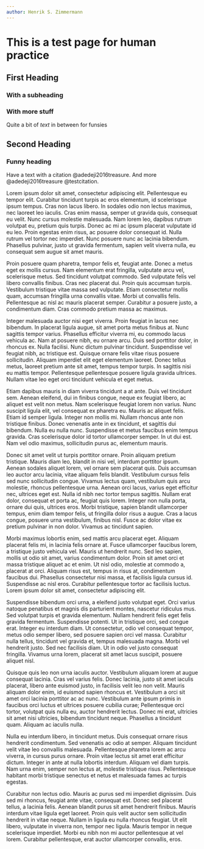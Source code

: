 ```yaml
---
author: Henrik S. Zimmermann
---
```


# This is a test page for human practice
## First Heading
### With a subheading
### With more stuff
Quite a bit of _text_ in between for funsies

## Second Heading
### Funny heading

Have a text with a citation @adedeji2016treasure. And more @adedeji2016treasure @testcitation.


Lorem ipsum dolor sit amet, consectetur adipiscing elit. Pellentesque eu tempor elit. Curabitur tincidunt turpis ac eros elementum, id scelerisque ipsum tempus. Cras non lacus libero. In sodales odio non lectus maximus, nec laoreet leo iaculis. Cras enim massa, semper ut gravida quis, consequat eu velit. Nunc cursus molestie malesuada. Nam lorem leo, dapibus rutrum volutpat eu, pretium quis turpis. Donec ac mi ac ipsum placerat vulputate id eu leo. Proin egestas enim risus, ac posuere dolor consequat id. Nulla rutrum vel tortor nec imperdiet. Nunc posuere nunc ac lacinia bibendum. Phasellus pulvinar, justo ut gravida fermentum, sapien velit viverra nulla, eu consequat sem augue sit amet mauris.

Proin posuere quam pharetra, tempor felis et, feugiat ante. Donec a metus eget ex mollis cursus. Nam elementum erat fringilla, vulputate arcu vel, scelerisque metus. Sed tincidunt volutpat commodo. Sed vulputate felis vel libero convallis finibus. Cras nec placerat dui. Proin quis accumsan turpis. Vestibulum tristique vitae massa sed vulputate. Etiam consectetur mollis quam, accumsan fringilla urna convallis vitae. Morbi ut convallis felis. Pellentesque ac nisl ac mauris placerat semper. Curabitur a posuere justo, a condimentum diam. Cras commodo pretium massa ac maximus.

Integer malesuada auctor nisi eget viverra. Proin feugiat in lacus nec bibendum. In placerat ligula augue, sit amet porta metus finibus at. Nunc sagittis tempor varius. Phasellus efficitur viverra mi, eu commodo lacus vehicula ac. Nam at posuere nibh, eu ornare arcu. Duis sed porttitor dolor, in rhoncus ex. Nulla facilisi. Nunc dictum pulvinar tincidunt. Suspendisse vel feugiat nibh, ac tristique est. Quisque ornare felis vitae risus posuere sollicitudin. Aliquam imperdiet elit eget elementum laoreet. Donec tellus metus, laoreet pretium ante sit amet, tempus tempor turpis. In sagittis nisi eu mattis tempor. Pellentesque pellentesque posuere ligula gravida ultrices. Nullam vitae leo eget orci tincidunt vehicula et eget metus.

Etiam dapibus mauris in diam viverra tincidunt a at ante. Duis vel tincidunt sem. Aenean eleifend, dui in finibus congue, neque ex feugiat libero, ac aliquet est velit non metus. Nam scelerisque feugiat lorem non varius. Nunc suscipit ligula elit, vel consequat ex pharetra eu. Mauris ac aliquet felis. Etiam id semper ligula. Integer non mollis mi. Nullam rhoncus ante non tristique finibus. Donec venenatis ante in ex tincidunt, et sagittis dui bibendum. Nulla eu nulla nunc. Suspendisse et metus faucibus enim tempus gravida. Cras scelerisque dolor id tortor ullamcorper semper. In ut dui est. Nam vel odio maximus, sollicitudin purus ac, elementum mauris.

Donec sit amet velit ut turpis porttitor ornare. Proin aliquam pretium tristique. Mauris diam leo, blandit in nisi vel, interdum porttitor ipsum. Aenean sodales aliquet lorem, vel ornare sem placerat quis. Duis accumsan leo auctor arcu lacinia, vitae aliquam felis blandit. Vestibulum cursus felis sed nunc sollicitudin congue. Vivamus lectus quam, vestibulum quis arcu molestie, rhoncus pellentesque urna. Aenean orci lacus, varius eget efficitur nec, ultrices eget est. Nulla id nibh nec tortor tempus sagittis. Nullam erat dolor, consequat et porta ac, feugiat quis lorem. Integer non nulla porta, ornare dui quis, ultrices eros. Morbi tristique, sapien blandit ullamcorper tempus, enim diam tempor felis, ut fringilla dolor risus a augue. Cras a lacus congue, posuere urna vestibulum, finibus nisl. Fusce ac dolor vitae ex pretium pulvinar in non dolor. Vivamus ac tincidunt sapien.

Morbi maximus lobortis enim, sed mattis arcu placerat eget. Aliquam placerat felis mi, in lacinia felis ornare at. Fusce ullamcorper faucibus lorem, a tristique justo vehicula vel. Mauris ut hendrerit nunc. Sed leo sapien, mollis ut odio sit amet, varius condimentum dolor. Proin sit amet orci et massa tristique aliquet ac et enim. Ut nisl odio, molestie at commodo a, placerat at orci. Aliquam risus est, tempus in risus at, condimentum faucibus dui. Phasellus consectetur nisi massa, et facilisis ligula cursus id. Suspendisse ac nisl eros. Curabitur pellentesque tortor ac facilisis luctus. Lorem ipsum dolor sit amet, consectetur adipiscing elit.

Suspendisse bibendum orci urna, a eleifend justo volutpat eget. Orci varius natoque penatibus et magnis dis parturient montes, nascetur ridiculus mus. Sed volutpat turpis et gravida elementum. Nullam hendrerit felis eget felis gravida fermentum. Suspendisse potenti. Ut in tristique orci, sed congue erat. Integer eu interdum diam. Ut consectetur, odio vel consequat tempor, metus odio semper libero, sed posuere sapien orci vel massa. Curabitur nulla tellus, tincidunt vel gravida et, tempus malesuada magna. Morbi vel hendrerit justo. Sed nec facilisis diam. Ut in odio vel justo consequat fringilla. Vivamus urna lorem, placerat sit amet lacus suscipit, posuere aliquet nisl.

Quisque quis leo non urna iaculis auctor. Vestibulum aliquam lorem at augue consequat lacinia. Cras vel varius felis. Donec lacinia, justo sit amet iaculis placerat, libero ante euismod justo, in facilisis velit leo non velit. Mauris aliquam dolor enim, id euismod sapien rhoncus et. Vestibulum a orci sit amet orci lacinia porttitor ac ac nunc. Vestibulum ante ipsum primis in faucibus orci luctus et ultrices posuere cubilia curae; Pellentesque orci tortor, volutpat quis nulla eu, auctor hendrerit lectus. Donec mi erat, ultricies sit amet nisi ultricies, bibendum tincidunt neque. Phasellus a tincidunt quam. Aliquam ac iaculis nulla.

Nulla eu interdum libero, in tincidunt metus. Duis consequat ornare risus hendrerit condimentum. Sed venenatis ac odio at semper. Aliquam tincidunt velit vitae leo convallis malesuada. Pellentesque pharetra lorem ac arcu viverra, in cursus purus ornare. Proin vitae lectus sit amet erat efficitur dictum. Integer in ante at nulla lobortis interdum. Aliquam vel diam turpis. Nam urna enim, semper non lectus at, molestie tristique risus. Pellentesque habitant morbi tristique senectus et netus et malesuada fames ac turpis egestas.

Curabitur non lectus odio. Mauris ac purus sed mi imperdiet dignissim. Duis sed mi rhoncus, feugiat ante vitae, consequat est. Donec sed placerat tellus, a lacinia felis. Aenean blandit purus sit amet hendrerit finibus. Mauris interdum vitae ligula eget laoreet. Proin quis velit auctor sem sollicitudin hendrerit in vitae neque. Nullam in ligula eu nulla rhoncus feugiat. Ut elit libero, vulputate in viverra non, tempor nec ligula. Mauris tempor in neque scelerisque imperdiet. Morbi eu nibh non mi auctor pellentesque at vel lorem. Curabitur pellentesque, erat auctor ullamcorper convallis, eros. 
